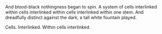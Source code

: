 <Micro title="K" date="2024-07-18">
And blood-black nothingness began to spin. A system of cells interlinked within cells interlinked within cells interlinked within one stem. And dreadfully distinct against the dark, a tall white fountain played.

Cells.
Interlinked.
Within cells interlinked.
</Micro>
